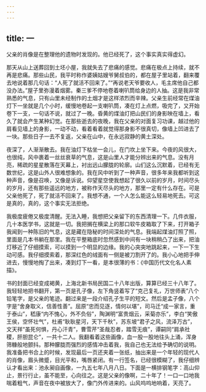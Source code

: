 ```yaml
---
---
---
```

title: 一
---



父亲的肖像是在整理他的遗物时发现的。他已经死了，这个事实真实得虚幻。

那天从山上送葬回到土坯小屋，我就失去了悲痛的感觉。悲痛在极点上持续，就不再是悲痛。那些山民，我平时称作婆姨姑嫂爷舅叔伯的，都在屋子里站着，翻来覆去地说着那几句话：“人死了就活不回来了。”“再说老天爷要收人，毛主席他自己都没办法。”屋子里弥漫着烟雾。秦三爹不停地卷着喇叭筒给身边的人抽。这是我非常熟悉的气息，只有山里未经制作的土烟才是这样浓烈而辛辣。父亲生前经常在煤油灯下一坐就是几个小时，缓慢地卷起一支喇叭筒，凑在灯上点燃，吸完了，又开始卷下一支，一句话不说，就过了一晚。昏黄的煤油灯把山民们的身影映在墙上，看久了就会产生某种幻觉。在那些逝去的夜晚，我在父亲的对面复习功课，越过他的肩看见墙上的身影，一动不动，看着看着就觉得那身影不很真切，像墙上凹进去了一块。那些日子一去不复返，父亲在山中，在永远寂静的黄土深处。

夜深了，人渐渐散去。我在油灯下枯坐一会儿，在门坎上坐下来。今夜的风很大，也很纯，风中裹着一丝丝衰草的气息，这是山里人才能分辨出来的气息。没有月亮，稀疏的星星散落在天幕上，衬出远山朦胧的轮廓。山们这么沉默着，已经有无数世纪，这是山外人很难想象的。我在风中听到了一种声音，很多年来我都听到这种声音，像是召唤，又像是诉说。仰望星空使我想起了很久以前的岁月，时间尽头的岁月，还有那些遥远的地方，被称作天尽头的地方，那里一定有什么存在。可是父亲他死了，死了就活不回来了。我想不通，一个人怎么能这么轻易地死去。可这是真的，真的，这个事实无法拒绝。

我极度疲倦又极度清醒。无法入睡，我想把父亲留下的东西清理一下。几件衣服，几十本医学书，这就是一切。我把搁在横梁上的那口软牛皮箱取了下来，打开箱子我闻到一种陈旧的气息，这是藏在隐秘的时间深处的气息。我端起煤油灯照了照，里面是几本书躺在那里。我在平整箱底时忽然感到中间有一块稍稍凸了出来，把油灯移近了仔细摸索，可以摸到一个明显的边缘。我的心突突地跳起来，一下一下生动可感。我仔细摸索着，那深红色的绒面有一侧是被刀割开了的。我小心地把手伸进去，慢慢地掏了出来，凑到灯下一看，是本很薄的书：《中国历代文化名人素描》。

书的封面已经变成褐黄，上海北新书局民国二十八年出版，算算已经三十八年了。我轻轻地把书翻开，第一页是孔子像，左下角竖着写了“克己复礼，万世师表”八个铅笔字，是父亲的笔迹。翻过来是一段介绍孔子生平的短文。然后是孟子像，八个字是“舍身取义，信善性善”。屈原“忠而见逐，情何以堪”，司马迁“成一家言，重于泰山”，嵇康“内不愧心，外不负俗”，陶渊明“富贵烟云，采菊亦乐”，李白“笑傲王侯，空怀壮气”，杜甫“耿耿星河，天下千秋”，苏东坡“君子之风，流泽万古”，文天祥“虽死何惧，丹心汗青”，曹雪芹“圣哉忍者，踏雪无痕”，谭嗣同“肩承社稷，肝胆昆仑”，一共十二人。我翻看着这些画像，血一股一股地往头上涌，浑身筛糠般地颤抖。那种朦胧而强烈的感情冲击着我，我自己也无法给予确切的说明。我准备把书合上的时候，发现最后一页还夹着一张纸，抽出来是一个年轻的现代人的肖像，眉头微蹙，目光平和，嘴唇紧闭。有一行签名，已经很模糊了，我仔细辨认才看出来：池永昶自画像，一九五七年八月八日。下面是一横排钢笔字：高山仰止，景行行止，虽不能至，心向往之。这是父亲的像啊，二十年了！一口一口地我喘着粗气，声音在夜中被放大了，像门外传进来的。山风呜呜地响着，天亮了。
